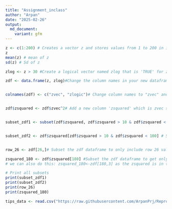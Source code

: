 ```yaml
---
title: "Assignment_inclass"
author: "Arpan"
date: "2025-02-26"
output: 
  md_document:
    variant: gfm
---
```


```r
z <- c(1:200) # Creates a vector z and stores values from 1 to 200 in it.
z
mean(z) # mean of z
sd(z) # Sd of z

zlog <- z > 30 #Create a logical vector named zlog that is 'TRUE' for z values greater than 30 and 'FALSE' otherwise

zdf <- data.frame(z, zlog)#Change the column names in your new dataframe to equal “zvec” and “zlogic”


colnames(zdf) <- c("zvec", "zlogic")# Change column names to "zvec" and "zlogic"


zdf$zsquared <- zdf$zvec^2# Add a new column 'zsquared' which is zvec squared


subset_zdf1 <- subset(zdf$zsquared, zdf$zsquared > 10 & zdf$zsquared < 100) # Subset the dataframe to include only values where zsquared is >10 and <100 (using subset function)


subset_zdf2 <- zdf$zsquared[zdf$zsquared > 10 & zdf$zsquared < 100] # Subset the dataframe using logical indexing


row_26 <- zdf[26,]# Subset the zdf dataframe to only include row 26 values

zsquared_180 <- zdf$zsquared[180] #Subset the zdf dataframe to get only the zsquared value in the 180th row
# we can also do this: zsquared_180<-zdf[180,3] as the zsquared is in the third column

# Print all subsets
print(subset_zdf1)
print(subset_zdf2)
print(row_26)
print(zsquared_180)
```


```r
tips_data <- read.csv("https://raw.githubusercontent.com/ArpanPrj/Reproducibility2025/refs/heads/main/Basics_to_R/TipsR.csv", na.strings = ".") ## Read the CSV file and treat "." as NA



```

